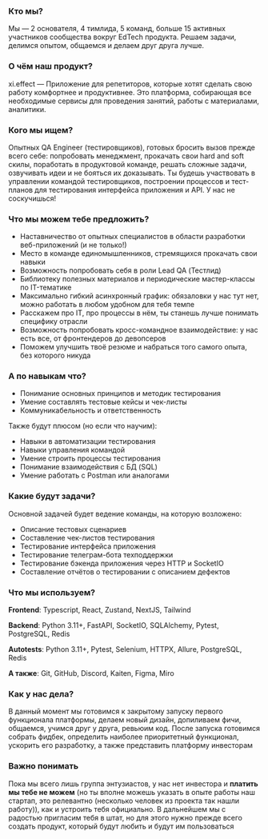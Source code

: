### Кто мы?

Мы — 2 основателя, 4 тимлида, 5 команд, больше 15 активных участников сообщества вокруг EdTech продукта. Решаем задачи, делимся опытом, общаемся и делаем друг друга лучше.

### О чём наш продукт?

xi.effect — Приложение для репетиторов, которые хотят сделать свою работу комфортнее и продуктивнее. Это платформа, собирающая все необходимые сервисы для проведения занятий, работы с материалами, аналитики.

### Кого мы ищем?

Опытных QA Engineer (тестировщиков), готовых бросить вызов прежде всего себе: попробовать менеджмент, прокачать свои hard and soft скилы, поработать в продуктовой команде, решать сложные задачи, озвучивать идеи и не бояться их доказывать. Ты будешь участвовать в управлении командой тестировщиков, построении процессов и тест-планов для тестирования интерфейса приложения и API. У нас не соскучишься!

### Что мы можем тебе предложить?

- Наставничество от опытных специалистов в области разработки веб-приложений (и не только!)
- Место в команде единомышленников, стремящихся прокачать свои навыки
- Возможность попробовать себя в роли Lead QA (Тестлид)
- Библиотеку полезных материалов и периодические мастер-классы по IT-тематике
- Максимально гибкий асинхронный график: обязаловки у нас тут нет, можно работать в любом удобном для тебя темпе
- Расскажем про IT, про процессы в нём, ты станешь лучше понимать специфику отрасли
- Возможность попробовать кросс-командное взаимодействие: у нас есть все, от фронтендеров до девопсеров
- Поможем улучшить твоё резюме и набраться того самого опыта, без которого никуда

### А по навыкам что?

- Понимание основных принципов и методик тестирования
- Умение составлять тестовые кейсы и чек-листы
- Коммуникабельность и ответственность

Также будут плюсом (но если что научим):

- Навыки в автоматизации тестирования
- Навыки управления командой
- Умение строить процессы тестирования
- Понимание взаимодействия с БД (SQL)
- Умение работать с Postman или аналогами

### Какие будут задачи?

Основной задачей будет ведение команды, на которую возложено:

- Описание тестовых сценариев
- Составление чек-листов тестирования
- Тестирование интерфейса приложения
- Тестирование телеграм-бота техподдержки
- Тестирование бэкенда приложения через HTTP и SocketIO
- Составление отчётов о тестировании с описанием дефектов

### Что мы используем?

**Frontend**: Typescript, React, Zustand, NextJS, Tailwind

**Backend**: Python 3.11+, FastAPI, SocketIO, SQLAlchemy, Pytest, PostgreSQL, Redis

**Autotests**: Python 3.11+, Pytest, Selenium, HTTPX, Allure, PostgreSQL, Redis

**А также**: Git, GitHub, Discord, Kaiten, Figma, Miro

### Как у нас дела?

В данный момент мы готовимся к закрытому запуску первого функционала платформы, делаем новый дизайн, допиливаем фичи, общаемся, учимся друг у друга, ревьюим код. После запуска готовимся собрать фидбек, определить наиболее приоритетный функционал, ускорить его разработку, а также представить платформу инвесторам

### Важно понимать

Пока мы всего лишь группа энтузиастов, у нас нет инвестора и **платить мы тебе не можем** (но ты вполне можешь указать в опыте работы наш стартап, это релевантно (несколько человек из проекта так нашли работу)), как и устроить тебя официально. В дальнейшем мы с радостью пригласим тебя в штат, но для этого нужно прежде всего создать продукт, который будут любить и будут им пользоваться
